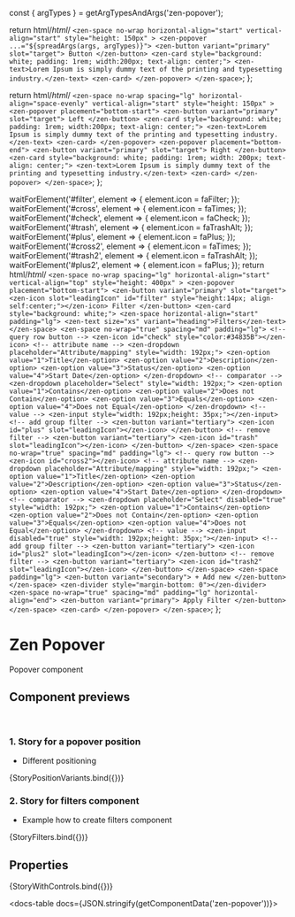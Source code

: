 const { argTypes } = getArgTypesAndArgs('zen-popover');

<Meta title="In progress/Popover" component="zen-popover" argTypes={argTypes} />

  return html/*html*/ `
     <zen-space no-wrap horizontal-align="start" vertical-align="start" style="height: 150px" >
        <zen-popover ...="${spreadArgs(args, argTypes)}">
            <zen-button variant="primary" slot="target">
                Button
            </zen-button>
            <zen-card style="background: white; padding: 1rem; width:200px; text-align: center;">
                <zen-text>Lorem Ipsum is simply dummy text of the printing and typesetting industry.</zen-text>
            <zen-card>
        </zen-popover>
    </zen-space>
  `;
};

  return html/*html*/ `
    <zen-space no-wrap spacing="lg" horizontal-align="space-evenly" vertical-align="start" style="height: 150px" >
        <zen-popover placement="bottom-start">
            <zen-button variant="primary" slot="target">
                Left
            </zen-button>
            <zen-card style="background: white; padding: 1rem; width:200px; text-align: center;">
                <zen-text>Lorem Ipsum is simply dummy text of the printing and typesetting industry.</zen-text>
            <zen-card>
        </zen-popover>
        <zen-popover placement="bottom-end">
            <zen-button variant="primary" slot="target">
                Right
            </zen-button>
            <zen-card style="background: white; padding: 1rem; width: 200px; text-align: center;">
                <zen-text>Lorem Ipsum is simply dummy text of the printing and typesetting industry.</zen-text>
            <zen-card>
        </zen-popover>
    </zen-space>
  `;
};

  waitForElement('#filter', element => {
    element.icon = faFilter;
  });
  waitForElement('#cross', element => {
    element.icon = faTimes;
  });
  waitForElement('#check', element => {
    element.icon = faCheck;
  });
  waitForElement('#trash', element => {
    element.icon = faTrashAlt;
  });
  waitForElement('#plus', element => {
    element.icon = faPlus;
  });
  waitForElement('#cross2', element => {
    element.icon = faTimes;
  });
  waitForElement('#trash2', element => {
    element.icon = faTrashAlt;
  });
  waitForElement('#plus2', element => {
    element.icon = faPlus;
  });
  return html/*html*/ `
     <zen-space no-wrap spacing="lg" horizontal-align="start" vertical-align="top" style="height: 400px" >
        <zen-popover placement="bottom-start">
            <zen-button variant="primary" slot="target">
                <zen-icon slot="leadingIcon" id="filter" style="height:14px; align-self:center;"></zen-icon>
                Filter
            </zen-button>
            <zen-card style="background: white;">
                <zen-space horizontal-align="start" padding="lg">
                  <zen-text size="xs" variant="heading">Filters</zen-text>
                </zen-space>
                <zen-space no-wrap="true" spacing="md" padding="lg">
                    <!-- query row button -->
                    <zen-icon id="check" style="color:#34835B"></zen-icon>
                    <!-- attribute name -->
                    <zen-dropdown placeholder="Attribute/mapping" style="width: 192px;">
                      <zen-option value="1">Title</zen-option>
                      <zen-option value="2">Description</zen-option>
                      <zen-option value="3">Status</zen-option>
                      <zen-option value="4">Start Date</zen-option>
                    </zen-dropdown>
                    <!-- comparator -->
                    <zen-dropdown placeholder="Select" style="width: 192px;">
                      <zen-option value="1">Contains</zen-option>
                      <zen-option value="2">Does not Contain</zen-option>
                      <zen-option value="3">Equals</zen-option>
                      <zen-option value="4">Does not Equal</zen-option>
                    </zen-dropdown>
                    <!-- value -->
                    <zen-input style="width: 192px;height: 35px;"></zen-input>
                    <!-- add group filter -->
                    <zen-button variant="tertiary">
                        <zen-icon id="plus" slot="leadingIcon"></zen-icon>
                    </zen-button>
                    <!-- remove filter -->
                    <zen-button variant="tertiary">
                        <zen-icon id="trash" slot="leadingIcon"></zen-icon>
                    </zen-button>
                </zen-space>
                <zen-space no-wrap="true" spacing="md" padding="lg">
                    <!-- query row button -->
                    <zen-icon id="cross2"></zen-icon>
                    <!-- attribute name -->
                    <zen-dropdown placeholder="Attribute/mapping" style="width: 192px;">
                      <zen-option value="1">Title</zen-option>
                      <zen-option value="2">Description</zen-option>
                      <zen-option value="3">Status</zen-option>
                      <zen-option value="4">Start Date</zen-option>
                    </zen-dropdown>
                    <!-- comparator -->
                    <zen-dropdown placeholder="Select" disabled="true" style="width: 192px;">
                      <zen-option value="1">Contains</zen-option>
                      <zen-option value="2">Does not Contain</zen-option>
                      <zen-option value="3">Equals</zen-option>
                      <zen-option value="4">Does not Equal</zen-option>
                    </zen-dropdown>
                    <!-- value -->
                    <zen-input disabled="true" style="width: 192px;height: 35px;"></zen-input>
                    <!-- add group filter -->
                    <zen-button variant="tertiary">
                        <zen-icon id="plus2" slot="leadingIcon"></zen-icon>
                    </zen-button>
                    <!-- remove filter -->
                    <zen-button variant="tertiary">
                        <zen-icon id="trash2" slot="leadingIcon"></zen-icon>
                    </zen-button>
                </zen-space>
                <zen-space padding="lg">
                  <zen-button variant="secondary">
                      + Add new
                  </zen-button>
                </zen-space>
                <zen-divider style="margin-bottom: 0"></zen-divider>
                <zen-space no-wrap="true" spacing="md" padding="lg" horizontal-align="end">
                    <zen-button variant="primary">
                        Apply Filter
                    </zen-button>
                </zen-space>
            <zen-card>
        </zen-popover>
    </zen-space>
  `;
};

# Zen Popover

Popover component

## Component previews

<br />

### 1. Story for a popover position

- Different positioning

<Canvas>
  <Story name="StoryPositionVariants">{StoryPositionVariants.bind({})}</Story>
</Canvas>

### 2. Story for filters component

- Example how to create filters component

<Canvas>
  <Story name="StoryFilters">{StoryFilters.bind({})}</Story>
</Canvas>

## Properties

<Canvas>
  <Story
    name="default"
    args={{
      ...getDefaultArgs(argTypes),
      placement: 'bottom-start',
      offset: { x: 0, y: 8 },
    }}
  >
    {StoryWithControls.bind({})}
  </Story>
</Canvas>

<ArgsTable story="default" />

<docs-table docs={JSON.stringify(getComponentData('zen-popover'))}></docs-table>
